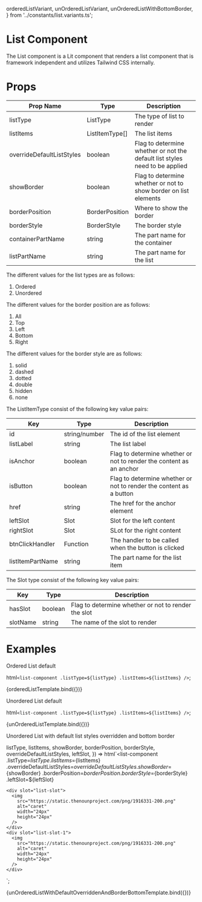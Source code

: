   orderedListVariant,
  unOrderedListVariant,
  unOrderedListWithBottomBorder,
} from '../constants/list.variants.ts';

<Meta title="Components/List" />

# List Component

The List component is a Lit component that renders a list component that is framework independent and utilizes Tailwind CSS internally.

# Props

| Prop Name                 | Type           | Description                                                                 |
| ------------------------- | -------------- | --------------------------------------------------------------------------- |
| listType                  | ListType       | The type of list to render                                                  |
| listItems                 | ListItemType[] | The list items                                                              |
| overrideDefaultListStyles | boolean        | Flag to determine whether or not the default list styles need to be applied |
| showBorder                | boolean        | Flag to determine whether or not to show border on list elements            |
| borderPosition            | BorderPosition | Where to show the border                                                    |
| borderStyle               | BorderStyle    | The border style                                                            |
| containerPartName         | string         | The part name for the container                                             |
| listPartName              | string         | The part name for the list                                                  |

The different values for the list types are as follows:

1. Ordered
2. Unordered

The different values for the border position are as follows:

1. All
2. Top
3. Left
4. Bottom
5. Right

The different values for the border style are as follows:

1.  solid
2.  dashed
3.  dotted
4.  double
5.  hidden
6.  none

The ListItemType consist of the following key value pairs:

| Key              | Type          | Description                                                         |
| ---------------- | ------------- | ------------------------------------------------------------------- |
| id               | string/number | The id of the list element                                          |
| listLabel        | string        | The list label                                                      |
| isAnchor         | boolean       | Flag to determine whether or not to render the content as an anchor |
| isButton         | boolean       | Flag to determine whether or not to render the content as a button  |
| href             | string        | The href for the anchor element                                     |
| leftSlot         | Slot          | Slot for the left content                                           |
| rightSlot        | Slot          | SLot for the right content                                          |
| btnClickHandler  | Function      | The handler to be called when the button is clicked                 |
| listItemPartName | string        | The part name for the list item                                     |

The Slot type consist of the following key value pairs:

| Key      | Type    | Description                                         |
| -------- | ------- | --------------------------------------------------- |
| hasSlot  | boolean | Flag to determine whether or not to render the slot |
| slotName | string  | The name of the slot to render                      |

# Examples

Ordered List default

  html`<list-component .listType=${listType} .listItems=${listItems} />`;

<Canvas>
  <Story name="ordered list" args={orderedListVariant}>
    {orderedListTemplate.bind({})}
  </Story>
</Canvas>

Unordered List default

  html`<list-component .listType=${listType} .listItems=${listItems} />`;

<Canvas>
  <Story name="unordered list" args={unOrderedListVariant}>
    {unOrderedListTemplate.bind({})}
  </Story>
</Canvas>

Unordered List with default list styles overridden and bottom border

  listType,
  listItems,
  showBorder,
  borderPosition,
  borderStyle,
  overrideDefaultListStyles,
  leftSlot,
}) =>
  html`<list-component
    .listType=${listType}
    .listItems=${listItems}
    .overrideDefaultListStyles=${overrideDefaultListStyles}
    .showBorder=${showBorder}
    .borderPosition=${borderPosition}
    .borderStyle=${borderStyle}
    .leftSlot=${leftSlot}
  >
    <div slot="list-slot">
      <img
        src="https://static.thenounproject.com/png/1916331-200.png"
        alt="caret"
        width="24px"
        height="24px"
      />
    </div>
    <div slot="list-slot-1">
      <img
        src="https://static.thenounproject.com/png/1916331-200.png"
        alt="caret"
        width="24px"
        height="24px"
      />
    </div>
  </list-component>`;

<Canvas>
  <Story
    name="unordered list with default list styles overridden and border bottom"
    args={unOrderedListWithBottomBorder}
  >
    {unOrderedListWithDefaultOverriddenAndBorderBottomTemplate.bind({})}
  </Story>
</Canvas>
